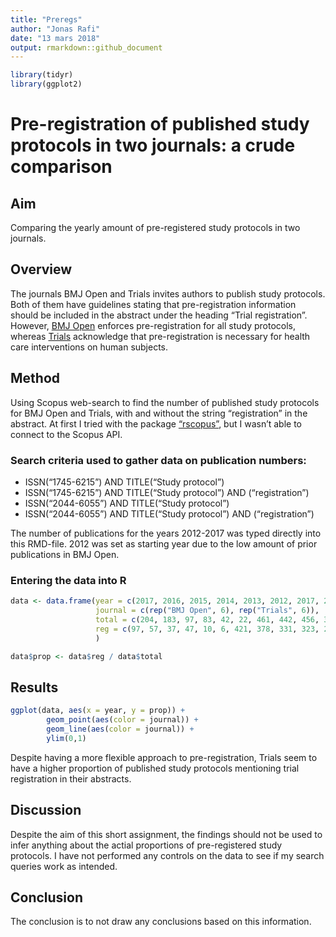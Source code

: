 ```yaml
---
title: "Preregs"
author: "Jonas Rafi"
date: "13 mars 2018"
output: rmarkdown::github_document
---
```




```r

library(tidyr)
library(ggplot2)
```

# Pre-registration of published study protocols in two journals: a crude comparison
## Aim
Comparing the yearly amount of pre-registered study protocols in two journals.

## Overview
The journals BMJ Open and Trials invites authors to publish study protocols. Both of them have guidelines stating that pre-registration information should be included in the abstract under the heading "Trial registration". However, [BMJ Open](http://bmjopen.bmj.com/pages/authors/#study_protocols) enforces pre-registration for all study protocols, whereas [Trials](https://trialsjournal.biomedcentral.com/submission-guidelines/preparing-your-manuscript/study-protocol) acknowledge that pre-registration is necessary for health care interventions on human subjects. 

## Method
Using Scopus web-search to find the number of published study protocols for BMJ Open and Trials, with and without the string "registration" in the abstract. At first I tried with the package ["rscopus"](https://github.com/muschellij2/rscopus), but I wasn't able to connect to the Scopus API.

### Search criteria used to gather data on publication numbers:  

* ISSN("1745-6215") AND TITLE("Study protocol")  
* ISSN("1745-6215") AND TITLE("Study protocol") AND ("registration")  
* ISSN("2044-6055") AND TITLE("Study protocol")  
* ISSN("2044-6055") AND TITLE("Study protocol") AND ("registration")  

The number of publications for the years 2012-2017 was typed directly into this RMD-file. 2012 was set as starting year due to the low amount of prior publications in BMJ Open.

### Entering the data into R

``` r
data <- data.frame(year = c(2017, 2016, 2015, 2014, 2013, 2012, 2017, 2016, 2015, 2014, 2013, 2012),
                   journal = c(rep("BMJ Open", 6), rep("Trials", 6)),
                   total = c(204, 183, 97, 83, 42, 22, 461, 442, 456, 391, 333, 162),
                   reg = c(97, 57, 37, 47, 10, 6, 421, 378, 331, 323, 283, 151)
                   )

data$prop <- data$reg / data$total
```

## Results

``` r
ggplot(data, aes(x = year, y = prop)) +
        geom_point(aes(color = journal)) +
        geom_line(aes(color = journal)) +
        ylim(0,1)
```

Despite having a more flexible approach to pre-registration, Trials seem to have a higher proportion of published study protocols mentioning trial registration in their abstracts.

## Discussion

Despite the aim of this short assignment, the findings should not be used to infer anything about the actial proportions of pre-registered study protocols. I have not performed any controls on the data to see if my search queries work as intended.

## Conclusion

The conclusion is to not draw any conclusions based on this information.